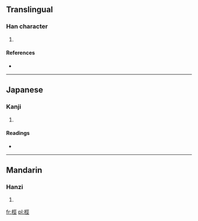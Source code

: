 ==Translingual==

===Han character===
{{Han char|rn=75|rad=木|as=07|sn=11|four=4191<sub>1</sub>|canj=木一女一 (DMVM)}}

# {{defn|Han|sort=木07}}

====References====
* {{Han ref|kx=0527.030|dkj=14804|dj=0915.220|hdz=21212.080|uh=6871|ud=26737|bh=D5C8|bd=54728}}

----

==Japanese==

===Kanji===
{{ja-kanji|grade=|rs=木07}}

# {{defn|Japanese|sort=木07}}

====Readings====
* {{ja-readings|on=[[けい]] (kei), [[きょう]] (kyō)|kun=}}

----

==Mandarin==

===Hanzi===
{{cmn-hanzi|pin=[[jìng]] ([[jing4]])|wg=ching<sup>4</sup>}}

# {{defn|Mandarin|sort=木07}}

[[fr:桱]]
[[pl:桱]]